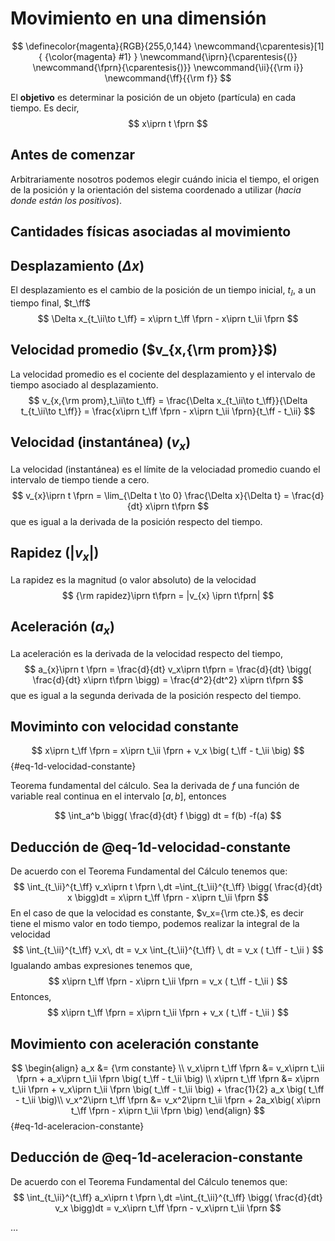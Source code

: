 # Movimiento en una dimensión

$$
\definecolor{magenta}{RGB}{255,0,144}
\newcommand{\cparentesis}[1]{ {\color{magenta} #1} }
\newcommand{\iprn}{\cparentesis{(}}
\newcommand{\fprn}{\cparentesis{)}}
\newcommand{\ii}{{\rm i}}
\newcommand{\ff}{{\rm f}}
$$

El **objetivo** es determinar la posición de un objeto (partícula) en cada tiempo. Es decir,
$$
x\iprn t \fprn
$$

::: {.callout-note appearance="simple" icon=false collapse="false"}
## Antes de comenzar
Arbitrariamente nosotros podemos elegir cuándo inicia el tiempo, el origen de la posición y la orientación del sistema coordenado a utilizar (*hacia donde están los positivos*).
:::

## Cantidades físicas asociadas al movimiento

::: {.callout-note appearance="simple" icon=false collapse="false"}
## Desplazamiento ($\Delta x$)
El desplazamiento es el cambio de la posición de un tiempo inicial, $t_\ii$, a un tiempo final, $t_\ff$
$$
\Delta x_{t_\ii\to t_\ff} = x\iprn t_\ff \fprn - x\iprn t_\ii \fprn 
$$
:::

::: {.callout-note appearance="simple" icon=false collapse="false"}
## Velocidad promedio ($v_{x,{\rm prom}}$)
La velocidad promedio es el cociente del desplazamiento y el intervalo de tiempo asociado al desplazamiento.
$$
v_{x,{\rm prom},t_\ii\to t_\ff} = \frac{\Delta x_{t_\ii\to t_\ff}}{\Delta t_{t_\ii\to t_\ff}} = \frac{x\iprn t_\ff \fprn - x\iprn t_\ii \fprn}{t_\ff - t_\ii}
$$
:::

::: {.callout-note appearance="simple" icon=false collapse="false"}
## Velocidad (instantánea) ($v_{x}$)
La velocidad (instantánea) es el límite de la velociadad promedio cuando el intervalo de tiempo tiende a cero.
$$
v_{x}\iprn t \fprn = \lim_{\Delta t \to 0} \frac{\Delta x}{\Delta t} = \frac{d}{dt} x\iprn t\fprn
$$
que es igual a la derivada de la posición respecto del tiempo.
:::

::: {.callout-note appearance="simple" icon=false collapse="false"}
## Rapidez ($|v_{x}|$)
La rapidez es la magnitud (o valor absoluto) de la velocidad
$$
{\rm rapidez}\iprn t\fprn = |v_{x} \iprn t\fprn|
$$
:::

::: {.callout-note appearance="simple" icon=false collapse="false"}
## Aceleración ($a_{x}$)
La aceleración es la derivada de la velocidad respecto del tiempo,
$$
a_{x}\iprn t \fprn = \frac{d}{dt} v_x\iprn t\fprn = \frac{d}{dt} \bigg(  \frac{d}{dt} x\iprn t\fprn \bigg) = \frac{d^2}{dt^2} x\iprn t\fprn
$$
que es igual a la segunda derivada de la posición respecto del tiempo.
:::


## Moviminto con velocidad constante

$$
x\iprn t_\ff \fprn  = x\iprn t_\ii \fprn + v_x \big( t_\ff - t_\ii \big)
$$ {#eq-1d-velocidad-constante}

::: {.column-margin}
::: {.justify}
Teorema fundamental del cálculo. Sea la derivada de $f$ una función de variable real continua en el intervalo $[a,b]$, entonces
:::
$$
\int_a^b \bigg( \frac{d}{dt} f \bigg) dt = f(b) -f(a)
$$ 
:::

::: {.callout-note appearance="simple" icon=false collapse="true"}
## Deducción de @eq-1d-velocidad-constante
De acuerdo con el Teorema Fundamental del Cálculo tenemos que:
$$
\int_{t_\ii}^{t_\ff} v_x\iprn t \fprn \,dt =\int_{t_\ii}^{t_\ff} \bigg( \frac{d}{dt} x \bigg)dt  = x\iprn t_\ff \fprn - x\iprn t_\ii \fprn
$$
En el caso de que la velocidad es constante, $v_x={\rm cte.}$, es decir tiene el mismo valor en todo tiempo, podemos realizar la integral de la velocidad
$$
\int_{t_\ii}^{t_\ff} v_x\, dt = v_x \int_{t_\ii}^{t_\ff} \, dt = v_x ( t_\ff - t_\ii ) 
$$
Igualando ambas expresiones tenemos que,
$$
x\iprn t_\ff \fprn - x\iprn t_\ii \fprn = v_x ( t_\ff - t_\ii )  
$$
Entonces,
$$
x\iprn t_\ff \fprn = x\iprn t_\ii \fprn + v_x ( t_\ff - t_\ii )  
$$
:::

## Movimiento con aceleración constante

$$
\begin{align}
a_x &= {\rm constante} \\
v_x\iprn t_\ff \fprn  &= v_x\iprn t_\ii \fprn + a_x\iprn t_\ii \fprn \big( t_\ff - t_\ii \big) \\
x\iprn t_\ff \fprn  &= x\iprn t_\ii \fprn + v_x\iprn t_\ii \fprn \big( t_\ff - t_\ii \big) + \frac{1}{2} a_x \big( t_\ff - t_\ii \big)\\
v_x^2\iprn t_\ff \fprn &= v_x^2\iprn t_\ii \fprn + 2a_x\big(  x\iprn t_\ff \fprn - x\iprn t_\ii \fprn \big)
\end{align}
$$ {#eq-1d-aceleracion-constante}

::: {.callout-note appearance="simple" icon=false collapse="true"}
## Deducción de @eq-1d-aceleracion-constante
De acuerdo con el Teorema Fundamental del Cálculo tenemos que:
$$
\int_{t_\ii}^{t_\ff} a_x\iprn t \fprn \,dt =\int_{t_\ii}^{t_\ff} \bigg( \frac{d}{dt} v_x \bigg)dt  = v_x\iprn t_\ff \fprn - v_x\iprn t_\ii \fprn
$$

...
:::

